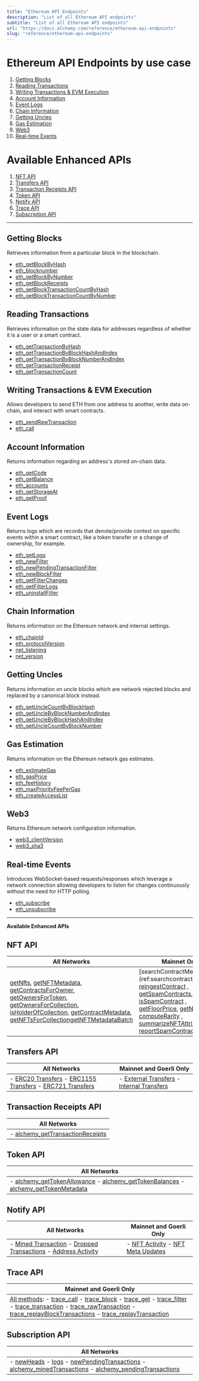 ```yaml
---
title: "Ethereum API Endpoints"
description: "List of all Ethereum API endpoints"
subtitle: "List of all Ethereum API endpoints"
url: "https://docs.alchemy.com/reference/ethereum-api-endpoints"
slug: "reference/ethereum-api-endpoints"
---
```


# Ethereum API Endpoints by use case

1. [Getting Blocks](#getting-blocks)
2. [Reading Transactions](#reading-transactions)
3. [Writing Transactions & EVM Execution](#writing-transactions--evm-execution)
4. [Account Information](#account-information)
5. [Event Logs](#event-logs)
6. [Chain Information](#chain-information)
7. [Getting Uncles](#getting-uncles)
8. [Gas Estimation](#gas-estimation)
9. [Web3](#web3)
10. [Real-time Events](#real-time-events)

# Available Enhanced APIs

1. [NFT API](#nft-api)
2. [Transfers API](#transfers-api)
3. [Transaction Receipts API](#transaction-receipts-api)
4. [Token API](#token-api)
5. [Notify API](#notify-api)
6. [Trace API](#trace-api)
7. [Subscription API](#subscription-api)

***

## Getting Blocks

Retrieves information from a particular block in the blockchain.

* [eth\_getBlockByHash](/reference/eth-getblockbyhash)
* [eth\_blocknumber](/reference/eth-blocknumber)
* [eth\_getBlockByNumber](/reference/eth-getblockbynumber)
* [eth\_getBlockReceipts](/reference/eth-getblockreceipts)
* [eth\_getBlockTransactionCountByHash](/reference/eth-getblocktransactioncountbyhash)
* [eth\_getBlockTransactionCountByNumber](/reference/eth-getblocktransactioncountbynumber)

## Reading Transactions

Retrieves information on the state data for addresses regardless of whether it is a user or a smart contract.

* [eth\_getTransactionByHash](/reference/eth-gettransactionbyhash)
* [eth\_getTransactionByBlockHashAndIndex](/reference/eth-gettransactionbyblockhashandindex)
* [eth\_getTransactionByBlockNumberAndIndex](/reference/eth-gettransactionbyblocknumberandindex)
* [eth\_getTransactionReceipt](/reference/eth-gettransactionreceipt)
* [eth\_getTransactionCount](/reference/eth-gettransactioncount)

## Writing Transactions & EVM Execution

Allows developers to send ETH from one address to another, write data on-chain, and interact with smart contracts.

* [eth\_sendRawTransaction](/reference/eth-sendrawtransaction)
* [eth\_call](/reference/eth-call)

## Account Information

Returns information regarding an address's stored on-chain data.

* [eth\_getCode](/reference/eth-getcode)
* [eth\_getBalance](/reference/eth-getbalance)
* [eth\_accounts](/reference/eth-accounts)
* [eth\_getStorageAt](/reference/eth-getstorageat)
* [eth\_getProof](/reference/eth-getproof)

## Event Logs

Returns logs which are records that denote/provide context on specific events within a smart contract, like a token transfer or a change of ownership, for example.

* [eth\_getLogs](/reference/eth-getlogs)
* [eth\_newFilter](/reference/eth-newfilter-1)
* [eth\_newPendingTransactionFilter](/reference/eth-newpendingtransactionfilter)
* [eth\_newBlockFilter](/reference/eth-newblockfilter)
* [eth\_getFilterChanges](/reference/eth-getfilterchanges)
* [eth\_getFilterLogs](/reference/eth-getfilterlogs)
* [eth\_uninstallFilter](/reference/eth-uninstallfilter)

## Chain Information

Returns information on the Ethereum network and internal settings.

* [eth\_chainId](/reference/eth-chainid)
* [eth\_protocolVersion](/reference/eth-protocolversion)
* [net\_listening](/reference/net-listening)
* [net\_version](/reference/net-version)

## Getting Uncles

Returns information on uncle blocks which are network rejected blocks and replaced by a canonical block instead.

* [eth\_getUncleCountByBlockHash](/reference/eth-getunclecountbyblockhash)
* [eth\_getUncleByBlockNumberAndIndex](/reference/eth-getunclebyblocknumberandindex)
* [eth\_getUncleByBlockHashAndIndex](/reference/eth-getunclebyblockhashandindex)
* [eth\_getUncleCountByBlockNumber](/reference/eth-getunclecountbyblocknumber)

## Gas Estimation

Returns information on the Ethereum network gas estimates.

* [eth\_estimateGas](/reference/eth-estimategas)
* [eth\_gasPrice](/reference/eth-gasprice)
* [eth\_feeHistory](/reference/eth-feehistory)
* [eth\_maxPriorityFeePerGas](/reference/eth-maxpriorityfeepergas)
* [eth\_createAccessList](/reference/eth-createaccesslist)

## Web3

Returns Ethereum network configuration information.

* [web3\_clientVersion](/reference/web3-clientversion)
* [web3\_sha3](/reference/web3-sha3)

## Real-time Events

Introduces WebSocket-based requests/responses which leverage a network connection allowing developers to listen for changes continuously without the need for HTTP polling.

* [eth\_subscribe](/reference/eth-subscribe)
* [eth\_unsubscribe](/reference/eth-unsubscribe)

***

**Available Enhanced APIs**

## NFT API

| All Networks                                                                                                                                                                                                                                                                                                                                                                                                                                                                      | Mainnet Only                                                                                                                                                                                                                                                                                                                                                                                                                                             |
| --------------------------------------------------------------------------------------------------------------------------------------------------------------------------------------------------------------------------------------------------------------------------------------------------------------------------------------------------------------------------------------------------------------------------------------------------------------------------------- | -------------------------------------------------------------------------------------------------------------------------------------------------------------------------------------------------------------------------------------------------------------------------------------------------------------------------------------------------------------------------------------------------------------------------------------------------------- |
| [getNfts](/reference/getnfts), [getNFTMetadata](/reference/getnftmetadata), [getContractsForOwner](/reference/getcontractsforowner), [getOwnersForToken](/reference/getownersfortoken), [getOwnersForCollection](/reference/getownersforcollection), [isHolderOfCollection](/reference/isholderofcollection), [getContractMetadata](/reference/getcontractmetadata), [getNFTsForCollection](/reference/getnftsforcollection)[getNFTMetadataBatch](/reference/getnftmetadatabatch) | \[searchContractMetadata] (ref:searchcontractmetadata), [reingestContract](/reference/reingestcontract) , [getSpamContracts](/reference/getspamcontracts), [isSpamContract](/reference/isspamcontract) , [getFloorPrice](/reference/getfloorprice), [getNFTSales](/reference/getnftsales) , [computeRarity](/reference/computerarity) , [summarizeNFTAttributes](/reference/summarizenftattributes), [reportSpamContract](/reference/reportspamcontract) |

## Transfers API

| All Networks                                                                                                                                                                                                                           | Mainnet and Goerli Only                                                                                                                                                   |
| -------------------------------------------------------------------------------------------------------------------------------------------------------------------------------------------------------------------------------------- | ------------------------------------------------------------------------------------------------------------------------------------------------------------------------- |
| - [ERC20 Transfers](/reference/transfers-api-quickstart#2-erc20-transfers) - [ERC1155 Transfers](/reference/transfers-api-quickstart#4-erc1155-transfers) - [ERC721 Transfers](/reference/transfers-api-quickstart#3-erc721-transfers) | - [External Transfers](/reference/transfers-api-quickstart#1-external-eth-transfers) - [Internal Transfers](/reference/transfers-api-quickstart#5-internal-eth-transfers) |

## Transaction Receipts API

| All Networks                                                                   |
| ------------------------------------------------------------------------------ |
| - [alchemy\_getTransactionReceipts](/reference/alchemy-gettransactionreceipts) |

## Token API

| All Networks                                                                                                                                                                                               |
| ---------------------------------------------------------------------------------------------------------------------------------------------------------------------------------------------------------- |
| - [alchemy\_getTokenAllowance](/reference/alchemy-gettokenallowance) - [alchemy\_getTokenBalances](/reference/alchemy-gettokenbalances) - [alchemy\_getTokenMetadata](/reference/alchemy-gettokenmetadata) |

## Notify API

| All Networks                                                                                                                                                                           | Mainnet and Goerli Only                                                                                             |
| -------------------------------------------------------------------------------------------------------------------------------------------------------------------------------------- | ------------------------------------------------------------------------------------------------------------------- |
| - [Mined Transaction](/reference/mined-transaction-webhook) - [Dropped Transactions](/reference/dropped-transaction-webhook) - [Address Activity](/reference/address-activity-webhook) | - [NFT Activity](/reference/address-activity-webhook) - [NFT Meta Updates](/reference/nft-metadata-updates-webhook) |

## Trace API

| Mainnet and Goerli Only                                                                                                                                                                                                                                                                                                                                                                                                                                             |
| ------------------------------------------------------------------------------------------------------------------------------------------------------------------------------------------------------------------------------------------------------------------------------------------------------------------------------------------------------------------------------------------------------------------------------------------------------------------- |
| [All methods](/reference/trace-call): - [trace\_call](/reference/trace-call) - [trace\_block](/reference/trace-block) - [trace\_get](/reference/trace-get) - [trace\_filter](/reference/trace-filter) - [trace\_transaction](/reference/trace-transaction) - [trace\_rawTransaction](/reference/trace-rawtransaction) - [trace\_replayBlockTransactions](/reference/trace-replayblocktransactions) - [trace\_replayTransaction](/reference/trace-replaytransaction) |

## Subscription API

| All Networks                                                                                                                                                                                                                                                            |
| ----------------------------------------------------------------------------------------------------------------------------------------------------------------------------------------------------------------------------------------------------------------------- |
| - [newHeads](/reference/newheads) - [logs](/reference/logs) - [newPendingTransactions](/reference/newpendingtransactions) - [alchemy\_minedTransactions](/reference/alchemy-minedtransactions) - [alchemy\_pendingTransactions](/reference/alchemy-pendingtransactions) |
